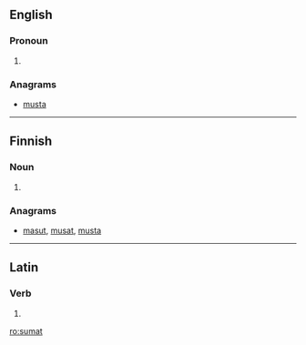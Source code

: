 ==English==

===Pronoun===
{{en-pron}}

# {{obsolete spelling of|summat}}

===Anagrams===
* [[musta#English|musta]]

----

==Finnish==

===Noun===
{{infl|fi|noun}}

# {{plural of|suma|lang=fi}}

===Anagrams===
* [[masut#Finnish|masut]], [[musat#Finnish|musat]], [[musta#Finnish|musta]]

----

==Latin==

===Verb===
{{la-verb-form|sūmat}}

# {{conjugation of|sumo|sūmō|3|s|pres|act|sub|lang=la}}

[[ro:sumat]]